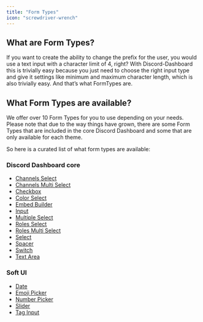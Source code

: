 ```yaml
---
title: "Form Types"
icon: "screwdriver-wrench"
---
```


## What are Form Types?

If you want to create the ability to change the prefix for the user, you would use a text input with a character limit of 4, right? With Discord-Dashboard this is trivially easy because you just need to choose the right input type and give it settings like minimum and maximum character length, which is also trivially easy. And that’s what FormTypes are.

## What Form Types are available?

We offer over 10 Form Types for you to use depending on your needs. Please note that due to the way things have grown, there are some Form Types that are included in the core Discord Dashboard and some that are only available for each theme.

So here is a curated list of what form types are available:

### Discord Dashboard core

- [Channels Select](/dashboard/docs/formtypes/channels-select)
- [Channels Multi Select](/dashboard/docs/formtypes/channels-multiple-select)
- [Checkbox](/dashboard/docs/formtypes/checkbox)
- [Color Select](/dashboard/docs/formtypes/color-select)
- [Embed Builder](/dashboard/docs/formtypes/embed-builder)
- [Input](/dashboard/docs/formtypes/input)
- [Multiple Select](/dashboard/docs/formtypes/multiple-select)
- [Roles Select](/dashboard/docs/formtypes/roles-select)
- [Roles Multi Select](/dashboard/docs/formtypes/roles-multiple-select)
- [Select](/dashboard/docs/formtypes/select)
- [Spacer](/dashboard/docs/formtypes/spacer)
- [Switch](/dashboard/docs/formtypes/switch)
- [Text Area](/dashboard/docs/formtypes/text-area)

### Soft UI

- [Date](/soft-ui/docs/formtypes/date)
- [Emoji Picker](/soft-ui/docs/formtypes/emoji-picker)
- [Number Picker](/soft-ui/docs/formtypes/number-picker)
- [Slider](/soft-ui/docs/formtypes/slider)
- [Tag Input](/soft-ui/docs/formtypes/tag-input)
